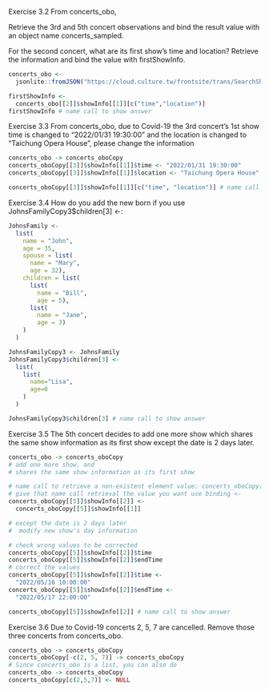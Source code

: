 
Exercise 3.2 From concerts_obo,

Retrieve the 3rd and 5th concert observations and bind the result value with an object name concerts_sampled.

For the second concert, what are its first show’s time and location? Retrieve the information and bind the value with firstShowInfo.

```r
concerts_obo <-
  jsonlite::fromJSON("https://cloud.culture.tw/frontsite/trans/SearchShowAction.do?method=doFindTypeJ&category=17", simplifyDataFrame = F)
```

```r
firstShowInfo <- 
  concerts_obo[[2]]$showInfo[[1]][c("time","location")]
firstShowInfo # name call to show answer

```


Exercise 3.3 From concerts_obo, due to Covid-19 the 3rd concert’s 1st show time is changed to “2022/01/31 19:30:00” and the location is changed to “Taichung Opera House”, please change the information

```r
concerts_obo -> concerts_oboCopy
concerts_oboCopy[[3]]$showInfo[[1]]$time <- "2022/01/31 19:30:00"
concerts_oboCopy[[3]]$showInfo[[1]]$location <- "Taichung Opera House"

concerts_oboCopy[[3]]$showInfo[[1]][c("time", "location")] # name call to show answer

```

Exercise 3.4 How do you add the new born if you use JohnsFamilyCopy3$children[3] <-:

```r
JohnsFamily <-
  list(
    name = "John", 
    age = 35,
    spouse = list(
      name = "Mary", 
      age = 32),
    children = list(
      list(
        name = "Bill", 
        age = 5),
      list(
        name = "Jane", 
        age = 3)
    )
  )
```

```r
JohnsFamilyCopy3 <- JohnsFamily
JohnsFamilyCopy3$children[3] <- 
  list(
    list(
      name="Lisa",
      age=0
    )
  )

JohnsFamilyCopy3$children[3] # name call to show answer
```



Exercise 3.5 The 5th concert decides to add one more show which shares the same show information as its first show except the date is 2 days later.

```r
concerts_obo -> concerts_oboCopy
# add one more show, and
# shares the same show information as its first show

# name call to retrieve a non-existent element value: concerts_oboCopy[[5]]$showInfo[[2]]
# give that name call retrieval the value you want use binding <- 
concerts_oboCopy[[5]]$showInfo[[2]] <- 
  concerts_oboCopy[[5]]$showInfo[[1]]

# except the date is 2 days later
#  modify new show's day information

# check wrong values to be corrected
concerts_oboCopy[[5]]$showInfo[[2]]$time 
concerts_oboCopy[[5]]$showInfo[[2]]$endTime  
# correct the values
concerts_oboCopy[[5]]$showInfo[[2]]$time <-
  "2022/05/16 10:00:00" 
concerts_oboCopy[[5]]$showInfo[[2]]$endTime <-
  "2022/05/17 22:00:00"

concerts_oboCopy[[5]]$showInfo[[2]] # name call to show answer

```

Exercise 3.6 Due to Covid-19 concerts 2, 5, 7 are cancelled. Remove those three concerts from concerts_obo.

```r
concerts_obo -> concerts_oboCopy
concerts_oboCopy[-c(2, 5, 7)] -> concerts_oboCopy
# Since concerts_obo is a list, you can also do
concerts_obo -> concerts_oboCopy
concerts_oboCopy[c(2,5,7)] <- NULL

```

